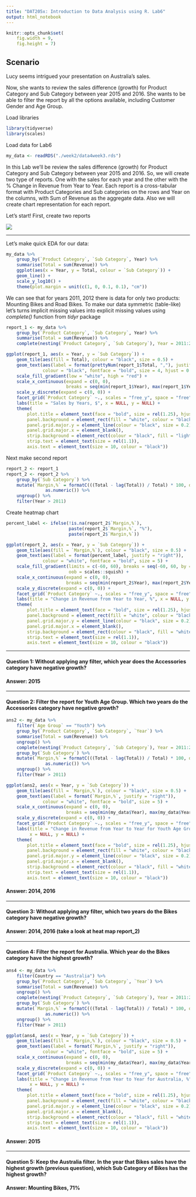 ```yaml
---
title: "DAT205x: Introduction to Data Analysis using R. Lab6"
output: html_notebook
---
```


```r
knitr::opts_chunk$set(
    fig.width = 9,
    fig.height = 7)
```

## Scenario

Lucy seems intrigued your presentation on Australia's sales.

Now, she wants to review the sales difference (growth) for Product Category and Sub Category between year 2015 and 2016. She wants to be able to filter the report by all the options available, including Customer Gender and Age Group.

Load libraries
```r
library(tidyverse)
library(scales)
```
Load data for Lab6
```r
my_data <- readRDS("./week2/data4week3.rds")
```

In this Lab we'll be review the sales difference (growth) for Product Category and Sub Category between year 2015 and 2016. So, we will create two type of reports. One with the sales for each year and the other with the % Change in Revenue from Year to Year. Each report is a cross-tabular format with Product Categories and Sub categories on the rows and Year on the columns, with Sum of Revenue as the aggregate data. Also we will create chart representation for each report.

Let's start! First, create two reports

![](https://prod-edxapp.edx-cdn.org/assets/courseware/v1/2bcdc0372b88f4c6ae0bda0d5bb00806/asset-v1:Microsoft+DAT205x+3T2016+type@asset+block/mod6-lab6-img1.png)
  
---  
  
Let's make quick EDA for our data:
```r
my_data %>%
    group_by(`Product Category`, `Sub Category`, Year) %>%
    summarise(Total = sum(Revenue)) %>%
    ggplot(aes(x = Year, y = Total, colour = `Sub Category`)) +
    geom_line() +
    scale_y_log10() +
    theme(plot.margin = unit(c(1, 0, 0.1, 0.1), "cm"))
```
We can see that for years 2011, 2012 there is data for only two products: Mounting Bikes and Road Bikes. To make our data symmetric (table-like) let's turns implicit missing values into explicit missing values using *complete()* function from *tidyr* package   
```r
report_1 <- my_data %>%
    group_by(`Product Category`, `Sub Category`, Year) %>%
    summarise(Total = sum(Revenue)) %>%
    complete(nesting(`Product Category`, `Sub Category`), Year = 2011:2016)
```
```r
ggplot(report_1, aes(x = Year, y = `Sub Category`)) +
    geom_tile(aes(fill = Total), colour = "black", size = 0.5) +
    geom_text(aes(label = format(prettyNum(report_1$Total, ","), justify = "right")),
              colour = "black", fontface = "bold", size = 4, hjust = 0.6) +
    scale_fill_gradient(low = "white", high = "red") +
    scale_x_continuous(expand = c(0, 0),
                       breaks = seq(min(report_1$Year), max(report_1$Year), 1)) +
    scale_y_discrete(expand = c(0, 0)) +
    facet_grid(`Product Category` ~., scales = "free_y", space = "free") +
    labs(title = "Sales by Years, $", x = NULL, y = NULL) +
    theme(
        plot.title = element_text(face = "bold", size = rel(1.25), hjust = 0.5),
        panel.background = element_rect(fill = "white", colour = "black", size = 0.5),
        panel.grid.major.y = element_line(colour = "black", size = 0.2),
        panel.grid.major.x = element_blank(),
        strip.background = element_rect(colour = "black", fill = "lightblue", size = 0.5),
        strip.text = element_text(size = rel(1.1)),
        axis.text = element_text(size = 10, colour = "black"))
```
Next make second report
```r
report_2 <- report_1
report_2 <- report_2 %>%
    group_by(`Sub Category`) %>%
    mutate(`Margin,%` = formatC(((Total - lag(Total)) / Total) * 100, digits = 0, format = "d") %>%
               as.numeric()) %>%
    ungroup() %>%
    filter(Year > 2011)
```
Create heatmap chart
```r
percent_label <- ifelse(!is.na(report_2$`Margin,%`),
                        paste(report_2$`Margin,%`, "%"),
                        paste(report_2$`Margin,%`))

ggplot(report_2, aes(x = Year, y = `Sub Category`)) +
    geom_tile(aes(fill = `Margin,%`), colour = "black", size = 0.5) +
    geom_text(aes(label = format(percent_label, justify = "right")),
              colour = "white", fontface = "bold", size = 5) +
    scale_fill_gradient(limits = c(-60, 60), breaks = seq(-60, 60, by = 20),
                        oob = scales::squish) +
    scale_x_continuous(expand = c(0, 0),
                       breaks = seq(min(report_2$Year), max(report_2$Year), 1)) +
    scale_y_discrete(expand = c(0, 0)) +
    facet_grid(`Product Category` ~., scales = "free_y", space = "free") +
    labs(title = "Change in Revenue from Year to Year, %", x = NULL, y = NULL) +
    theme(
        plot.title = element_text(face = "bold", size = rel(1.25), hjust = 0.5),
        panel.background = element_rect(fill = "white", colour = "black", size = 0.5),
        panel.grid.major.y = element_line(colour = "black", size = 0.2),
        panel.grid.major.x = element_blank(),
        strip.background = element_rect(colour = "black", fill = "white", size = 0.5),
        strip.text = element_text(size = rel(1.1)),
        axis.text = element_text(size = 10, colour = "black"))
```

---

#### **Question 1:** Without applying any filter, which year does the Accessories category have negative growth?
#### **Answer:** 2015

---

#### **Question 2:** Filter the report for Youth Age Group. Which two years do the Accessories category have negative growth?
```r
ans2 <- my_data %>%
    filter(`Age Group` == "Youth") %>%
    group_by(`Product Category`, `Sub Category`, `Year`) %>%
    summarise(Total = sum(Revenue)) %>%
    ungroup() %>%
    complete(nesting(`Product Category`, `Sub Category`), Year = 2011:2016) %>%
    group_by(`Sub Category`) %>%
    mutate(`Margin,%` = formatC(((Total - lag(Total)) / Total) * 100, digits = 0, format = "d") %>%
               as.numeric()) %>%
    ungroup() %>%
    filter(Year > 2011)
```
```r
ggplot(ans2, aes(x = Year, y = `Sub Category`)) +
    geom_tile(aes(fill = `Margin,%`), colour = "black", size = 0.5) +
    geom_text(aes(label = format(`Margin,%`, justify = "right")),
              colour = "white", fontface = "bold", size = 5) +
    scale_x_continuous(expand = c(0, 0),
                       breaks = seq(min(my_data$Year), max(my_data$Year), 1)) +
    scale_y_discrete(expand = c(0, 0)) +
    facet_grid(`Product Category` ~., scales = "free_y", space = "free") +
    labs(title = "Change in Revenue from Year to Year for Youth Age Group, %",
         x = NULL, y = NULL) +
    theme(
        plot.title = element_text(face = "bold", size = rel(1.25), hjust = 0.5),
        panel.background = element_rect(fill = "white", colour = "black", size = 0.5),
        panel.grid.major.y = element_line(colour = "black", size = 0.2),
        panel.grid.major.x = element_blank(),
        strip.background = element_rect(colour = "black", fill = "white", size = 0.5),
        strip.text = element_text(size = rel(1.1)),
        axis.text = element_text(size = 10, colour = "black"))
```

#### **Answer:** 2014, 2016

---

#### **Question 3:** Without applying any filter, which two years do the Bikes category have negative growth?  
#### **Answer:** 2014, 2016 (take a look at heat map report_2)

---

#### **Question 4:** Filter the report for Australia. Which year do the Bikes category have the highest growth?
```r
ans4 <- my_data %>%
    filter(Country == "Australia") %>%
    group_by(`Product Category`, `Sub Category`, `Year`) %>%
    summarise(Total = sum(Revenue)) %>%
    ungroup() %>%
    complete(nesting(`Product Category`, `Sub Category`), Year = 2011:2016) %>%
    group_by(`Sub Category`) %>%
    mutate(`Margin,%` = formatC(((Total - lag(Total)) / Total) * 100, digits = 0, format = "d") %>%
               as.numeric()) %>%
    ungroup() %>%
    filter(Year > 2011)
```

```r
ggplot(ans4, aes(x = Year, y = `Sub Category`)) +
    geom_tile(aes(fill = `Margin,%`), colour = "black", size = 0.5) +
    geom_text(aes(label = format(`Margin,%`, justify = "right")),
              colour = "white", fontface = "bold", size = 5) +
    scale_x_continuous(expand = c(0, 0),
                       breaks = seq(min(my_data$Year), max(my_data$Year), 1)) +
    scale_y_discrete(expand = c(0, 0)) +
    facet_grid(`Product Category` ~., scales = "free_y", space = "free") +
    labs(title = "Change in Revenue from Year to Year for Australia, %",
         x = NULL, y = NULL) +
    theme(
        plot.title = element_text(face = "bold", size = rel(1.25), hjust = 0.5),
        panel.background = element_rect(fill = "white", colour = "black", size = 0.5),
        panel.grid.major.y = element_line(colour = "black", size = 0.2),
        panel.grid.major.x = element_blank(),
        strip.background = element_rect(colour = "black", fill = "white", size = 0.5),
        strip.text = element_text(size = rel(1.1)),
        axis.text = element_text(size = 10, colour = "black"))
```

#### **Answer:** 2015

---

#### **Question 5:** Keep the Australia filter. In the year that Bikes sales have the highest growth (previous question), which Sub Category of Bikes has the highest growth?

#### **Answer:** Mounting Bikes, 71%